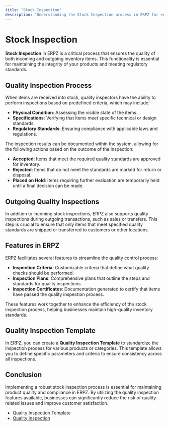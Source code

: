 ```yaml
---
title: "Stock Inspection"
description: "Understanding the Stock Inspection process in ERPZ for ensuring quality control of inventory."
---
```


# Stock Inspection

**Stock Inspection** in ERPZ is a critical process that ensures the quality of both incoming and outgoing inventory items. This functionality is essential for maintaining the integrity of your products and meeting regulatory standards.

## Quality Inspection Process

When items are received into stock, quality inspectors have the ability to perform inspections based on predefined criteria, which may include:

- **Physical Condition**: Assessing the visible state of the items.
- **Specifications**: Verifying that items meet specific technical or design standards.
- **Regulatory Standards**: Ensuring compliance with applicable laws and regulations.

The inspection results can be documented within the system, allowing for the following actions based on the outcome of the inspection:

- **Accepted**: Items that meet the required quality standards are approved for inventory.
- **Rejected**: Items that do not meet the standards are marked for return or disposal.
- **Placed on Hold**: Items requiring further evaluation are temporarily held until a final decision can be made.

## Outgoing Quality Inspections

In addition to incoming stock inspections, ERPZ also supports quality inspections during outgoing transactions, such as sales or transfers. This step is crucial to ensure that only items that meet specified quality standards are shipped or transferred to customers or other locations.

## Features in ERPZ

ERPZ facilitates several features to streamline the quality control process:

- **Inspection Criteria**: Customizable criteria that define what quality checks should be performed.
- **Inspection Plans**: Comprehensive plans that outline the steps and standards for quality inspections.
- **Inspection Certificates**: Documentation generated to certify that items have passed the quality inspection process.

These features work together to enhance the efficiency of the stock inspection process, helping businesses maintain high-quality inventory standards.

## Quality Inspection Template

In ERPZ, you can create a **Quality Inspection Template** to standardize the inspection process for various products or categories. This template allows you to define specific parameters and criteria to ensure consistency across all inspections.

## Conclusion

Implementing a robust stock inspection process is essential for maintaining product quality and compliance in ERPZ. By utilizing the quality inspection features available, businesses can significantly reduce the risk of quality-related issues and improve customer satisfaction.

- Quality Inspection Template
- [Quality Inspection](/stock/stock-inspection/quality-inspection)